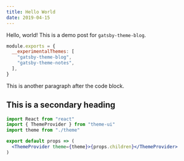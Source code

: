 ```yaml
---
title: Hello World
date: 2019-04-15
---
```


Hello, world! This is a demo post for `gatsby-theme-blog`.

```js
module.exports = {
  __experimentalThemes: [
    "gatsby-theme-blog",
    "gatsby-theme-notes",
  ],
}
```

This is another paragraph after the code block.

## This is a secondary heading

```jsx
import React from "react"
import { ThemeProvider } from "theme-ui"
import theme from "./theme"

export default props => (
  <ThemeProvider theme={theme}>{props.children}</ThemeProvider>
)
```
